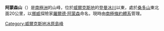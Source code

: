 {{Coord|67|14|S|100|45|E|type:mountain|display=title}}

'''阿蒙森山'''（{{lang-en|Mount Amundsen}}）是[[南極洲|南極洲]]的山峰，位於[[威爾克斯地|威爾克斯地]]的[[登曼冰川|登曼冰川]]以東，處於[[桑多山|桑多山]]東北面20公里，以[[挪威|挪威]]探險家[[羅爾德·阿蒙森|羅爾德·阿蒙森]]命名，現時由[[南極條約體系|南極條約體系]]管理。

{{DEFAULTSORT:Mount Amundsen}}
[[Category:威爾克斯地冰原島峰|Category:威爾克斯地冰原島峰]]


{{WilkesLand-geo-stub}}